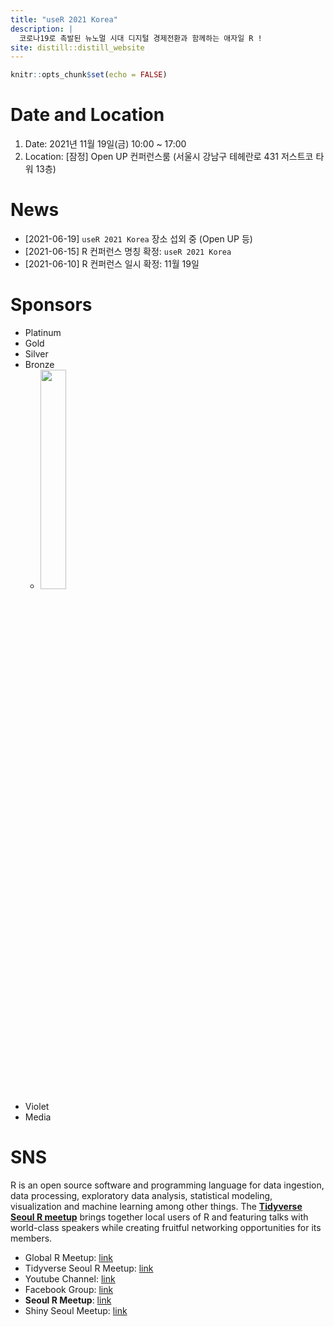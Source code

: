 ```yaml
---
title: "useR 2021 Korea"
description: |
  코로나19로 촉발된 뉴노멀 시대 디지털 경제전환과 함께하는 애자일 R !  
site: distill::distill_website
---
```


```r
knitr::opts_chunk$set(echo = FALSE)

```

# Date and Location

1. Date: 2021년 11월 19일(금) 10:00 ~ 17:00
2. Location: [잠정] Open UP 컨퍼런스룸 (서울시 강남구 테헤란로 431 저스트코 타워 13층)

# News

- [2021-06-19] `useR 2021 Korea` 장소 섭외 중 (Open UP 등)
- [2021-06-15] R 컨퍼런스 명칭 확정: `useR 2021 Korea`
- [2021-06-10] R 컨퍼런스 일시 확정: 11월 19일 

# Sponsors

- Platinum
- Gold
- Silver
- Bronze
    - [![](fig/openup_logo.png){width=30%}](https://www.oss.kr/)
- Violet
- Media

# SNS

R is an open source software and programming language for data ingestion, data processing, exploratory data analysis, statistical modeling, visualization and machine learning among other things. The [**Tidyverse Seoul R meetup**](https://www.meetup.com/seoul-r-meetup) brings together local users of R and featuring talks with world-class speakers while creating fruitful networking opportunities for its members.

- Global R Meetup: [link](https://benubah.github.io/r-community-explorer/rugs.html)
- Tidyverse Seoul R Meetup: [link](https://tidyverse-korea.github.io/seoul-R/)
- Youtube Channel: [link](https://www.youtube.com/channel/UCW-epmIvjBEhhVXw_F0Nqbw)
- Facebook Group: [link](https://www.facebook.com/groups/tidyverse)
- **Seoul R Meetup**: [link](https://www.meetup.com/seoul-r-meetup)
- Shiny Seoul Meetup: [link](https://github.com/shinykorea/Meetup)

